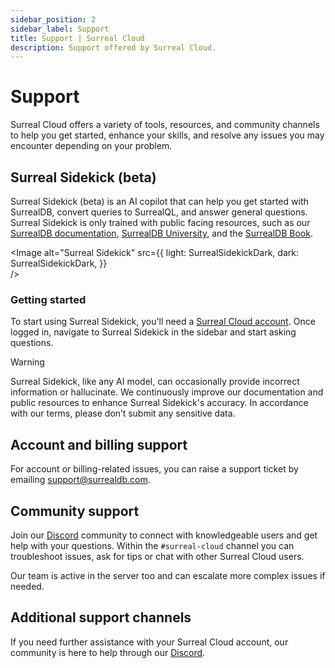 ```yaml
---
sidebar_position: 2
sidebar_label: Support
title: Support | Surreal Cloud
description: Support offered by Surreal Cloud.
---
```



# Support

Surreal Cloud offers a variety of tools, resources, and community channels to help you get started, enhance your skills, and resolve any issues you may encounter depending on your problem.

## Surreal Sidekick (beta)

Surreal Sidekick (beta) is an AI copilot that can help you get started with SurrealDB, convert queries to SurrealQL, and answer general questions. Surreal Sidekick is only trained with public facing resources, such as our [SurrealDB documentation](/docs/surrealdb), [SurrealDB University](/learn), and the [SurrealDB Book](/learn/book).

<Image
alt="Surreal Sidekick"
src={{
	light: SurrealSidekickDark,
	dark: SurrealSidekickDark,
	}}  
/>

### Getting started
To start using Surreal Sidekick, you'll need a [Surreal Cloud account](/docs/cloud/getting-started/create-an-account). Once logged in, navigate to Surreal Sidekick in the sidebar and start asking questions.

> [!WARNING]
>Surreal Sidekick, like any AI model, can occasionally provide incorrect information or hallucinate. We continuously improve our documentation and public resources to enhance Surreal Sidekick's accuracy. In accordance with our terms, please don’t submit any sensitive data.

## Account and billing support

For account or billing-related issues, you can raise a support ticket by emailing [support@surrealdb.com](mailto:support@surrealdb.com).

## Community support

Join our [Discord](https://discord.gg/surrealdb) community to connect with knowledgeable users and get help with your questions. Within the `#surreal-cloud` channel you can troubleshoot issues, ask for tips or chat with other Surreal Cloud users. 

Our team is active in the server too and can escalate more complex issues if needed.

## Additional support channels

If you need further assistance with your Surreal Cloud account, our community is here to help through our [Discord](https://discord.gg/surrealdb). 

